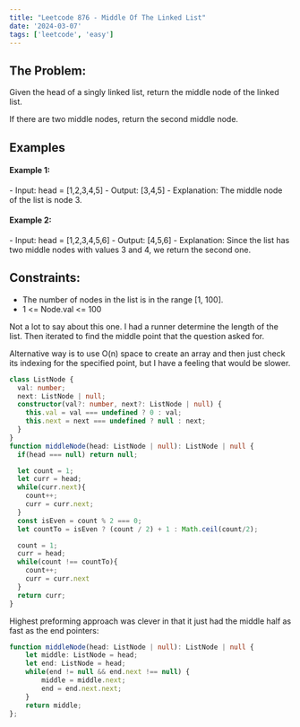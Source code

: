 ```yaml
---
title: "Leetcode 876 - Middle Of The Linked List"
date: '2024-03-07'
tags: ['leetcode', 'easy']
---
```


## The Problem:

Given the head of a singly linked list, return the middle node of the linked list.

If there are two middle nodes, return the second middle node.

## Examples

#### Example 1:
<CustomImage src="https://raw.githubusercontent.com/justindanielclark/NextJS13BlogPosts/main/images/876LinkedListImg1.jpg" alt="LinkedListImg1" />
- Input: head = [1,2,3,4,5]
- Output: [3,4,5]
- Explanation: The middle node of the list is node 3.

#### Example 2:
<CustomImage src="https://raw.githubusercontent.com/justindanielclark/NextJS13BlogPosts/main/images/876LinkedListImg2.jpg" alt="LinkedListImg2" />
- Input: head = [1,2,3,4,5,6]
- Output: [4,5,6]
- Explanation: Since the list has two middle nodes with values 3 and 4, we return the second one.
 
## Constraints:
- The number of nodes in the list is in the range [1, 100].
- 1 \<= Node.val \<= 100

Not a lot to say about this one. I had a runner determine the length of the list. Then iterated to find the middle point that the question asked for.

Alternative way is to use O(n) space to create an array and then just check its indexing for the specified point, but I have a feeling that would be slower.

```ts
class ListNode {
  val: number;
  next: ListNode | null;
  constructor(val?: number, next?: ListNode | null) {
    this.val = val === undefined ? 0 : val;
    this.next = next === undefined ? null : next;
  }
}
function middleNode(head: ListNode | null): ListNode | null {
  if(head === null) return null;

  let count = 1;
  let curr = head;
  while(curr.next){
    count++;
    curr = curr.next;
  }
  const isEven = count % 2 === 0;
  let countTo = isEven ? (count / 2) + 1 : Math.ceil(count/2);

  count = 1;
  curr = head;
  while(count !== countTo){
    count++;
    curr = curr.next
  }
  return curr;
}
```

Highest preforming approach was clever in that it just had the middle half as fast as the end pointers:

```ts
function middleNode(head: ListNode | null): ListNode | null {
    let middle: ListNode = head;
    let end: ListNode = head;
    while(end != null && end.next !== null) {
        middle = middle.next;
        end = end.next.next;
    }
    return middle;
};
```